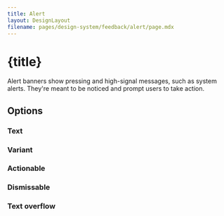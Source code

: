 ```yaml
---
title: Alert
layout: DesignLayout
filename: pages/design-system/feedback/alert/page.mdx
---
```



# {title}

Alert banners show pressing and high-signal messages, such as system alerts. They're meant to be noticed and prompt users to take action.


<MainView />

<div style={{ display: "flex", justifyContent: "flex-start", gap: 30, padding: "30px 0"}}>
    <UIComponentLink link="/pages/ui-component/divider/" />
</div>

## Options 


### Text

<TextView />

### Variant

<VariantView />



### Actionable

<ActionableView />

### Dismissable 

<DismissableView />

### Text overflow

<TextOverflowView />